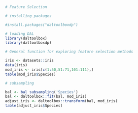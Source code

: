 ```r
# Feature Selection

# installing packages

#install.packages("daltoolboxdp")
```

```r
# loading DAL
library(daltoolbox)
library(daltoolboxdp)
```

```r
# General function for exploring feature selection methods

iris <- datasets::iris
data(iris)
mod_iris <- iris[c(1:50,51:71,101:111),]
table(mod_iris$Species)
```

```r
# subsampling

bal <- bal_subsampling('Species')
bal <- daltoolbox::fit(bal, mod_iris)
adjust_iris <- daltoolbox::transform(bal, mod_iris)
table(adjust_iris$Species)
```

